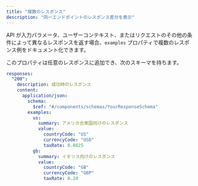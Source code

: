 ```yaml
---
title: "複数のレスポンス"
description: "同一エンドポイントのレスポンス差分を表示"
---
```


API が入力パラメータ、ユーザーコンテキスト、またはリクエストのその他の条件によって異なるレスポンスを返す場合、`examples` プロパティで複数のレスポンス例をドキュメント化できます。

このプロパティは任意のレスポンスに追加でき、次のスキーマを持ちます。

```yaml
responses:
  "200":
    description: 成功時のレスポンス
    content:
      application/json:
        schema:
          $ref: "#/components/schemas/YourResponseSchema"
        examples:
          us:
            summary: アメリカ合衆国向けのレスポンス
            value:
              countryCode: "US"
              currencyCode: "USD"
              taxRate: 0.0825
          gb:
            summary: イギリス向けのレスポンス
            value:
              countryCode: "GB"
              currencyCode: "GBP"
              taxRate: 0.20
```

